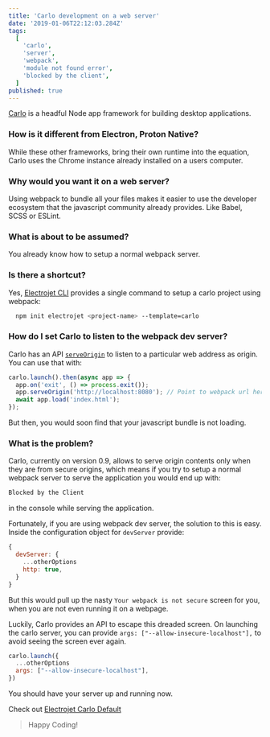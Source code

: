 ```yaml
---
title: 'Carlo development on a web server'
date: '2019-01-06T22:12:03.284Z'
tags:
  [
    'carlo',
    'server',
    'webpack',
    'module not found error',
    'blocked by the client',
  ]
published: true
---
```



[Carlo](https://github.com/GoogleChromeLabs/carlo) is a headful Node app framework for building desktop applications.

### How is it different from Electron, Proton Native?

While these other frameworks, bring their own runtime into the equation, Carlo uses the Chrome instance already installed on a users computer.

### Why would you want it on a web server?

Using webpack to bundle all your files makes it easier to use the developer ecosystem that the javascript community already provides. Like Babel, SCSS or ESLint.

### What is about to be assumed?

You already know how to setup a normal webpack server.

### Is there a shortcut?

Yes, [Electrojet CLI](https://github.com/agneym/create-electrojet) provides a single command to setup a carlo project using webpack:

```bash
  npm init electrojet <project-name> --template=carlo
```

### How do I set Carlo to listen to the webpack dev server?

Carlo has an API [`serveOrigin`](https://github.com/GoogleChromeLabs/carlo/blob/master/API.md#appserveoriginbase-prefix) to listen to a particular web address as origin. You can use that with:

```js
carlo.launch().then(async app => {
  app.on('exit', () => process.exit());
  app.serveOrigin('http://localhost:8080'); // Point to webpack url here
  await app.load('index.html');
});
```

But then, you would soon find that your javascript bundle is not loading.

### What is the problem?

Carlo, currently on version 0.9, allows to serve origin contents only when they are from secure origins, which means if you try to setup a normal webpack server to serve the application you would end up with:

```bash
Blocked by the Client
```

in the console while serving the application.

Fortunately, if you are using webpack dev server, the solution to this is easy. Inside the configuration object for `devServer` provide:

```js
{
  devServer: {
    ...otherOptions
    http: true,
  }
}
```

But this would pull up the nasty `Your webpack is not secure` screen for you, when you are not even running it on a webpage.

Luckily, Carlo provides an API to escape this dreaded screen. On launching the carlo server, you can provide `args: ["--allow-insecure-localhost"],` to avoid seeing the screen ever again.

```js
carlo.launch({
  ...otherOptions
  args: ["--allow-insecure-localhost"],
})
```

You should have your server up and running now.

Check out [Electrojet Carlo Default](https://github.com/agneym/electrojet-default-carlo)

> Happy Coding!

